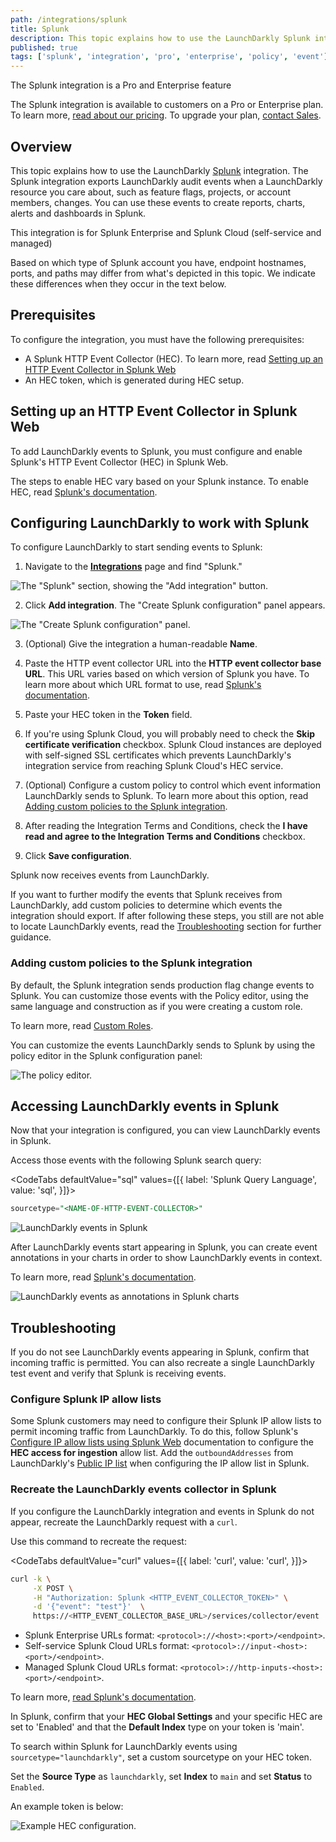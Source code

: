 ```yaml
---
path: /integrations/splunk
title: Splunk
description: This topic explains how to use the LaunchDarkly Splunk integration, which sends audit events when LaunchDarkly resources change.
published: true
tags: ['splunk', 'integration', 'pro', 'enterprise', 'policy', 'event']
---
```


<Callout intent="primary">
<CalloutTitle>The Splunk integration is a Pro and Enterprise feature</CalloutTitle>
<CalloutDescription>

The Splunk integration is available to customers on a Pro or Enterprise plan. To learn more, [read about our pricing](https://launchdarkly.com/pricing/). To upgrade your plan, [contact Sales](https://launchdarkly.com/contact-sales/).

</CalloutDescription>
</Callout>

## Overview

This topic explains how to use the LaunchDarkly [Splunk](https://www.splunk.com/) integration. The Splunk integration exports LaunchDarkly audit events when a LaunchDarkly resource you care about, such as feature flags, projects, or account members, changes. You can use these events to create reports, charts, alerts and dashboards in Splunk.

<Callout intent="info">
<CalloutTitle>This integration is for Splunk Enterprise and Splunk Cloud (self-service and managed)</CalloutTitle>
<CalloutDescription>

Based on which type of Splunk account you have, endpoint hostnames, ports, and paths may differ from what's depicted in this topic. We indicate these differences when they occur in the text below.

</CalloutDescription>
</Callout>

## Prerequisites

To configure the integration, you must have the following prerequisites:

- A Splunk HTTP Event Collector (HEC). To learn more, read [Setting up an HTTP Event Collector in Splunk Web](#setting-up-an-http-event-collector-in-splunk-web)
- An HEC token, which is generated during HEC setup.

## Setting up an HTTP Event Collector in Splunk Web

To add LaunchDarkly events to Splunk, you must configure and enable Splunk's HTTP Event Collector (HEC) in Splunk Web.

The steps to enable HEC vary based on your Splunk instance. To enable HEC, read [Splunk's documentation](https://docs.splunk.com/Documentation/Splunk/latest/Data/UsetheHTTPEventCollector).

## Configuring LaunchDarkly to work with Splunk

To configure LaunchDarkly to start sending events to Splunk:

1. Navigate to the [**Integrations**](https://app.launchdarkly.com/default/integrations) page and find "Splunk."

![The "Splunk" section, showing the "Add integration" button.](splunk-add-integration.png)

2. Click **Add integration**. The "Create Splunk configuration" panel appears.

![The "Create Splunk configuration" panel.](splunk-integration-panel.png)

3. (Optional) Give the integration a human-readable **Name**.

4. Paste the HTTP event collector URL into the **HTTP event collector base URL**. This URL varies based on which version of Splunk you have. To learn more about which URL format to use, read [Splunk's documentation](https://docs.splunk.com/Documentation/Splunk/latest/Data/UsetheHTTPEventCollector#Send_data_to_HTTP_Event_Collector).

5. Paste your HEC token in the **Token** field.

6. If you're using Splunk Cloud, you will probably need to check the **Skip certificate verification** checkbox. Splunk Cloud instances are deployed with self-signed SSL certificates which prevents LaunchDarkly's integration service from reaching Splunk Cloud's HEC service.

7. (Optional) Configure a custom policy to control which event information LaunchDarkly sends to Splunk. To learn more about this option, read [Adding custom policies to the Splunk integration](#adding-custom-policies-to-the-splunk-integration).

8. After reading the Integration Terms and Conditions, check the **I have read and agree to the Integration Terms and Conditions** checkbox.

9. Click **Save configuration**.

Splunk now receives events from LaunchDarkly.

If you want to further modify the events that Splunk receives from LaunchDarkly, add custom policies to determine which events the integration should export. If after following these steps, you still are not able to locate LaunchDarkly events, read the [Troubleshooting](#troubleshooting) section for further guidance.

### Adding custom policies to the Splunk integration

By default, the Splunk integration sends production flag change events to Splunk. You can customize those events with the Policy editor, using the same language and construction as if you were creating a custom role.

To learn more, read [Custom Roles](/home/members/custom-roles).

You can customize the events LaunchDarkly sends to Splunk by using the policy editor in the Splunk configuration panel:

![The policy editor.](splunk-policy-editor.png)

## Accessing LaunchDarkly events in Splunk

Now that your integration is configured, you can view LaunchDarkly events in Splunk.

Access those events with the following Splunk search query:

<CodeTabs defaultValue="sql" values={[{
  label: 'Splunk Query Language',
  value: 'sql',
}]}>
<CodeTabItem value="sql">

```sql
sourcetype="<NAME-OF-HTTP-EVENT-COLLECTOR>"
```

</CodeTabItem>
</CodeTabs>

![LaunchDarkly events in Splunk](launchdarkly-in-splunk.png)

After LaunchDarkly events start appearing in Splunk, you can create event annotations in your charts in order to show LaunchDarkly events in context.

To learn more, read [Splunk's documentation](https://docs.splunk.com/Documentation/Splunk/latest/Viz/ChartEventAnnotations).

![LaunchDarkly events as annotations in Splunk charts](ld-events-in-context-in-splunk.png)

## Troubleshooting

If you do not see LaunchDarkly events appearing in Splunk, confirm that incoming traffic is permitted. You can also recreate a single LaunchDarkly test event and verify that Splunk is receiving events.

### Configure Splunk IP allow lists

Some Splunk customers may need to configure their Splunk IP allow lists to permit incoming traffic from LaunchDarkly. To do this, follow Splunk's [Configure IP allow lists using Splunk Web](https://docs.splunk.com/Documentation/SplunkCloud/latest/Admin/ConfigureIPAllowList) documentation to configure the **HEC access for ingestion** allow list. Add the `outboundAddresses` from LaunchDarkly's [Public IP list](/home/advanced/public-ip-list) when configuring the IP allow list in Splunk.

### Recreate the LaunchDarkly events collector in Splunk

If you configure the LaunchDarkly integration and events in Splunk do not appear, recreate the LaunchDarkly request with a `curl`.

Use this command to recreate the request:

<CodeTabs defaultValue="curl" values={[{
  label: 'curl',
  value: 'curl',
}]}>
<CodeTabItem value="curl">

```bash
curl -k \
     -X POST \
     -H "Authorization: Splunk <HTTP_EVENT_COLLECTOR_TOKEN>" \
     -d '{"event": "test"}'  \
     https://<HTTP_EVENT_COLLECTOR_BASE_URL>/services/collector/event
```

</CodeTabItem>
</CodeTabs>

- Splunk Enterprise URLs format: `<protocol>://<host>:<port>/<endpoint>`.
- Self-service Splunk Cloud URLs format: `<protocol>://input-<host>:<port>/<endpoint>`.
- Managed Splunk Cloud URLs format: `<protocol>://http-inputs-<host>:<port>/<endpoint>`.

To learn more, [read Splunk's documentation](https://docs.splunk.com/Documentation/Splunk/latest/Data/UsetheHTTPEventCollector#Send_data_to_HTTP_Event_Collector).

In Splunk, confirm that your **HEC Global Settings** and your specific HEC are set to 'Enabled' and that the **Default Index** type on your token is 'main'.

To search within Splunk for LaunchDarkly events using `sourcetype="launchdarkly"`, set a custom sourcetype on your HEC token.

Set the **Source Type** as `launchdarkly`, set **Index** to `main` and set **Status** to `Enabled`.

An example token is below:

![Example HEC configuration.](splunk-hec-config.png)
